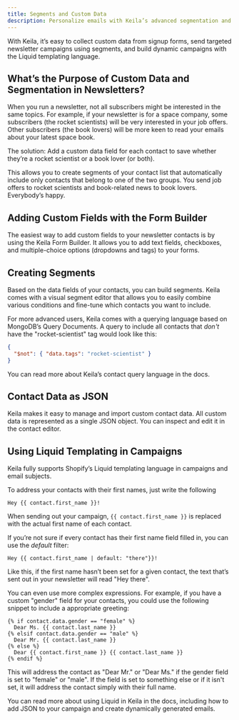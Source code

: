 ```yaml
---
title: Segments and Custom Data
description: Personalize emails with Keila’s advanced segmentation and custom data features
---
```


With Keila, it’s easy to collect custom data from signup forms, send targeted
newsletter campaigns using segments, and build dynamic campaigns with the Liquid
templating language.

<KeilaImage
  src="/src/assets/screenshots/form-builder.png"
  alt="Screenshot of the Keila form builder with a custom tags field"
/>

## What’s the Purpose of Custom Data and Segmentation in Newsletters?

When you run a newsletter, not all subscribers might be interested in
the same topics. For example, if your newsletter is for a space company, some
subscribers (the rocket scientists) will be very interested in your job offers.
Other subscribers (the book lovers) will be more keen to read your emails about
your latest space book.

The solution: Add a custom data field for each contact to save whether they’re
a rocket scientist or a book lover (or both).

This allows you to create segments of your contact list that automatically
include only contacts that belong to one of the two groups. You send job offers
to rocket scientists and book-related news to book lovers. Everybody’s happy.

## Adding Custom Fields with the Form Builder

The easiest way to add custom fields to your newsletter contacts is by using the
Keila Form Builder. It allows you to add text fields, checkboxes, and
multiple-choice options (dropdowns and tags) to your forms.

## Creating Segments

Based on the data fields of your contacts, you can build segments. Keila comes
with a visual segment editor that allows you to easily combine various
conditions and fine-tune which contacts you want to include.

<KeilaImage
  src="/src/assets/screenshots/segment-editor.png"
  alt="Screenshot of the Keila segment editor"
/>

For more advanced users, Keila comes with a querying language
based on MongoDB’s Query Documents. A query to include all contacts that
_don't_ have the "rocket-scientist" tag would look like this:

```json
{
  "$not": { "data.tags": "rocket-scientist" }
}
```

You can read more about Keila’s contact query language in the docs.

## Contact Data as JSON

Keila makes it easy to manage and import custom contact data.
All custom data is represented as a single JSON object. You can inspect
and edit it in the contact editor.

<KeilaImage
  src="/src/assets/screenshots/contact-data.png"
  alt="Screenshot of the contact editor showing custom JSON data"
/>

## Using Liquid Templating in Campaigns

Keila fully supports Shopify’s Liquid templating language in campaigns and email
subjects.

To address your contacts with their first names, just write the following

```
Hey {{ contact.first_name }}!
```

When sending out your campaign, `{{ contact.first_name }}` is replaced with the
actual first name of each contact.

If you’re not sure if every contact has their first name field filled in, you
can use the _default_ filter:

```
Hey {{ contact.first_name | default: "there"}}!
```

Like this, if the first name hasn’t been set for a given contact, the text that’s sent
out in your newsletter will read "Hey there".

You can even use more complex expressions. For example, if you have a custom
"gender" field for your contacts, you could use the following snippet to include
a appropriate greeting:

```
{% if contact.data.gender == "female" %}
  Dear Ms. {{ contact.last_name }}
{% elsif contact.data.gender == "male" %}
  Dear Mr. {{ contact.last_name }}
{% else %}
  Dear {{ contact.first_name }} {{ contact.last_name }}
{% endif %}
```

This will address the contact as "Dear Mr." or "Dear Ms." if the gender
field is set to "female" or "male". If the field is set to something else or if
it isn't set, it will address the contact simply with their full name.

<I18NLink collection="docs" i18nid="campaigns" lang="en">
  You can read more about using Liquid in Keila in the docs, including how to
  add JSON to your campaign and create dynamically generated emails.
</I18NLink>

